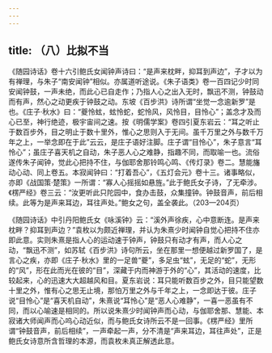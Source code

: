 ```yaml
---
---
---
```

title: （八）比拟不当
---




《随园诗话》卷十六引鲍氏女闻钟声诗曰：“是声来枕畔，抑耳到声边”，子才以为有禅理，与朱子“南安闻钟”相似。亦属道听途说。《朱子语类》卷一百四记少时同安闻钟鼓，一声未绝，而此心已自走作；乃指人心之出入无时，飘迅不测，钟鼓动而有声，然心之动更疾于钟鼓之动。东坡《百步洪》诗所谓“坐觉一念逾新罗”是也。《庄子·秋水》曰：“夔怜蚿，蚿怜蛇，蛇怜风，风怜目，目怜心”；盖念才及而心已至，神行绝迹，极宇宙间之速。按《明儒学案》卷四引夏东岩云：“耳之听止于数百步外，目之明止于数十里外，惟心之思则入于无间。虽千万里之外与数千万年之上，一举念即在于此”云云，是庄子语好注脚。庄子谓“目怜心”，朱子意言“耳怜心”；虽庄子喜天机之自动，朱子恶人心之难静，指趣不同，而取喻一也。流俗遂传朱子闻钟，觉此心把持不住，与伽耶舍那铃鸣心鸣、《传灯录》卷二。慧能旛动心动、同上卷五。本寂闻钟曰：“打着吾心”，《五灯会元》卷十三。诸事略似，亦即《战国策·楚策》一所谓：“寡人心摇摇如悬旌。”此于鲍氏女子诗，了无牵涉。《楞严经》卷三云：“汝更听此只陀园中，食办击鼓，众集撞钟。钟鼓音声，前后相续。此等为是声来耳边，耳往声处。”鲍女之句，盖全袭此。（203—204页）

《随园诗话》中引丹阳鲍氏女《咏溪钟》云：“溪外声徐疾，心中意断连。是声来枕畔？抑耳到声边？”袁枚以为颇近禅理，并认为朱熹少时闻钟自觉心把持不住亦即此意。实则朱熹是指人心的运动速于钟声，钟鼓只有动才有声，而人心之动，“飘迅不测”，如苏轼《百步洪》诗句所云，坐在那里一想便越过新罗国了，是言心之疾，亦即《庄子·秋水》里的一足兽“夔”，多足虫“蚿”，无足的“蛇”，无形的“风”，形在此而光在彼的“目”，深藏于内而神游于外的“心”，其活动的速度，比较起来，心的迅速大大超越风和目。夏东岩说：耳只能听数百步之外，目只能望数十里之外，惟有心之思无止境，那怕万里之外与千年之上，一念即达于彼。庄子说“目怜心”是“喜天机自动”，朱熹说“耳怜心”是“恶人心难静”，一喜一恶虽有不同，而以心喻速是相同的。所以说朱熹少时闻钟声而心动，与伽耶舍那、慧能、本寂诸大师闻声而心呜心动近似，而与鲍氏女诗所云不是一回事。《楞严经》里所谓“钟鼓音声，前后相续”，一声牵起一声，分不清是“声来耳边，耳往声处”，正是鲍氏女诗意所含哲理的本源，而袁枚未真正解透此意。